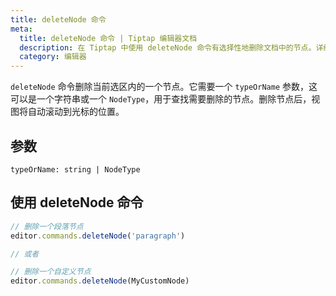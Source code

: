 ```yaml
---
title: deleteNode 命令
meta:
  title: deleteNode 命令 | Tiptap 编辑器文档
  description: 在 Tiptap 中使用 deleteNode 命令有选择性地删除文档中的节点。详细信息请查看文档。
  category: 编辑器
---
```


`deleteNode` 命令删除当前选区内的一个节点。它需要一个 `typeOrName` 参数，这可以是一个字符串或一个 `NodeType`，用于查找需要删除的节点。删除节点后，视图将自动滚动到光标的位置。

## 参数

`typeOrName: string | NodeType`

## 使用 deleteNode 命令

```js
// 删除一个段落节点
editor.commands.deleteNode('paragraph')

// 或者

// 删除一个自定义节点
editor.commands.deleteNode(MyCustomNode)
```